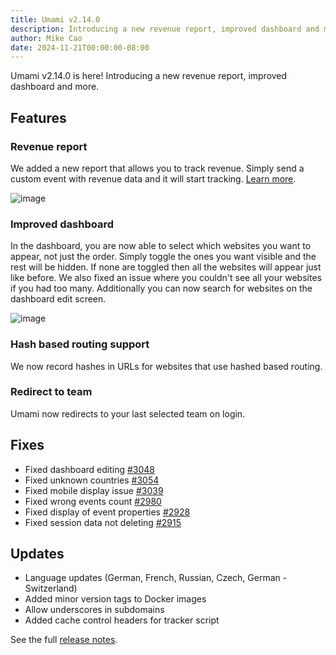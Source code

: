 ```yaml
---
title: Umami v2.14.0
description: Introducing a new revenue report, improved dashboard and more.
author: Mike Cao
date: 2024-11-21T00:00:00-08:00
---
```


Umami v2.14.0 is here! Introducing a new revenue report, improved dashboard and more.

## Features

### Revenue report

We added a new report that allows you to track revenue. Simply send a custom event with revenue data and it will start tracking. [Learn more](https://umami.is/docs/reports/report-revenue).

![image](https://github.com/user-attachments/assets/51fb6167-8e6f-4638-ac3d-87c20396a47c)

### Improved dashboard

In the dashboard, you are now able to select which websites you want to appear, not just the order. Simply toggle the ones you want visible and the rest will be hidden. If none are toggled then all the websites will appear just like before. We also fixed an issue where you couldn't see all your websites if you had too many. Additionally you can now search for websites on the dashboard edit screen.

![image](https://github.com/user-attachments/assets/4dbee4b3-1529-40ce-adb0-aa5c2976f982)

### Hash based routing support

We now record hashes in URLs for websites that use hashed based routing.

### Redirect to team

Umami now redirects to your last selected team on login.

## Fixes
- Fixed dashboard editing [#3048](https://github.com/umami-software/umami/issues/3048)
- Fixed unknown countries [#3054](https://github.com/umami-software/umami/issues/3054)
- Fixed mobile display issue [#3039](https://github.com/umami-software/umami/issues/3039)
- Fixed wrong events count [#2980](https://github.com/umami-software/umami/issues/2980)
- Fixed display of event properties [#2928](https://github.com/umami-software/umami/issues/2928)
- Fixed session data not deleting [#2915](https://github.com/umami-software/umami/issues/2915)

## Updates
- Language updates (German, French, Russian, Czech, German - Switzerland)
- Added minor version tags to Docker images
- Allow underscores in subdomains
- Added cache control headers for tracker script

See the full [release notes](https://github.com/umami-software/umami/releases/tag/v2.14.0).
